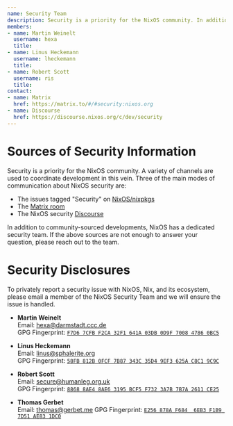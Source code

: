 ```yaml
---  
name: Security Team
description: Security is a priority for the NixOS community. In addition to community-sourced developments, NixOS has a dedicated team, to look into privately reported security issues.
members:
- name: Martin Weinelt
  username: hexa
  title:
- name: Linus Heckemann
  username: lheckemann
  title:
- name: Robert Scott
  username: ris
  title:
contact:
- name: Matrix
  href: https://matrix.to/#/#security:nixos.org
- name: Discourse
  href: https://discourse.nixos.org/c/dev/security
---
```

# Sources of Security Information

Security is a priority for the NixOS community. A variety of channels are used to coordinate development in this vein. Three of the main modes of communication about NixOS security are:

- The issues tagged "Security" on [NixOS/nixpkgs](https://github.com/NixOS/nixpkgs/issues?q=is%3Aopen+is%3Aissue+label%3A%221.severity%3A+security%22)
- The [Matrix room](https://matrix.to/#/#security:nixos.org)
- The NixOS security [Discourse](https://discourse.nixos.org/c/dev/security)

In addition to community-sourced developments, NixOS has a dedicated security team. If the above sources are not enough to answer your question, please reach out to the team. 

# Security Disclosures

To privately report a security issue with NixOS, Nix, and its ecosystem, please email a member of the NixOS Security Team and we will ensure the issue is handled.

- **Martin Weinelt**<br/>
  Email: [hexa@darmstadt.ccc.de](mailto:hexa@darmstadt.ccc.de)<br/>
  GPG Fingerprint: [`F7D6 7CFB F2CA 32F1 641A 03DB 0D9F 7008 4786 0BC5`](https://keys.openpgp.org/vks/v1/by-fingerprint/F7D67CFBF2CA32F1641A03DB0D9F700847860BC5)

- **Linus Heckemann**<br/>
  Email: [linus@sphalerite.org](mailto:linus@sphalerite.org)<br/>
  GPG Fingerprint: [`58FB 812B 0FCF 7B87 343C 35D4 9EF3 625A C8C1 9C9C`](https://keys.openpgp.org/vks/v1/by-fingerprint/58FB812B0FCF7B87343C35D49EF3625AC8C19C9C)

- **Robert Scott**<br/>
  Email: [secure@humanleg.org.uk](mailto:secure@humanleg.org.uk)<br/>
  GPG Fingerprint: [`8868 8AE4 8AE6 3195 BCF5 F732 3A7B 7B7A 2611 CE25`](https://keys.openpgp.org/vks/v1/by-fingerprint/88688AE48AE63195BCF5F7323A7B7B7A2611CE25)

- **Thomas Gerbet**<br/>
  Email: [thomas@gerbet.me](mailto:thomas@gerbet.me)
  GPG Fingerprint: [`E256 878A F684  6EB3 F1B9 7D51 AE83 1DC0`](https://keys.openpgp.org/vks/v1/by-fingerprint/565E4C95E256878AF6846EB3F1B97D51AE831DC0)
